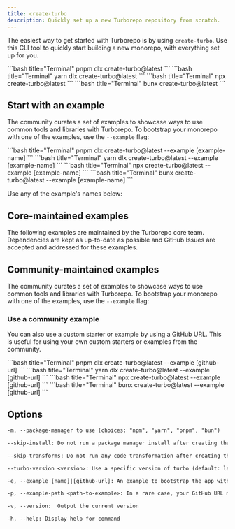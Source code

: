 ```yaml
---
title: create-turbo
description: Quickly set up a new Turborepo repository from scratch.
---
```



The easiest way to get started with Turborepo is by using `create-turbo`. Use this CLI tool to quickly start building a new monorepo, with everything set up for you.

<PackageManagerTabs>

<Tab value="pnpm">
```bash title="Terminal"
pnpm dlx create-turbo@latest
```

</Tab>

<Tab value="yarn">
```bash title="Terminal"
yarn dlx create-turbo@latest
```

</Tab>

<Tab value="npm">
```bash title="Terminal"
npx create-turbo@latest
```

</Tab>

<Tab value="bun">
```bash title="Terminal"
bunx create-turbo@latest
```

</Tab>

</PackageManagerTabs>

## Start with an example

The community curates a set of examples to showcase ways to use common tools and libraries with Turborepo. To bootstrap your monorepo with one of the examples, use the `--example` flag:

<PackageManagerTabs>

<Tab value="pnpm">
```bash title="Terminal"
pnpm dlx create-turbo@latest --example [example-name]
```

</Tab>

<Tab value="yarn">
```bash title="Terminal"
yarn dlx create-turbo@latest --example [example-name]
```

</Tab>

<Tab value="npm">
```bash title="Terminal"
npx create-turbo@latest --example [example-name]
```

</Tab>

<Tab value="bun">
```bash title="Terminal"
bunx create-turbo@latest --example [example-name]
```

</Tab>

</PackageManagerTabs>

Use any of the example's names below:

## Core-maintained examples

The following examples are maintained by the Turborepo core team. Dependencies are kept as up-to-date as possible and GitHub Issues are accepted and addressed for these examples.

<ExamplesTable coreMaintained />

## Community-maintained examples

The community curates a set of examples to showcase ways to use common tools and libraries with Turborepo. To bootstrap your monorepo with one of the examples, use the `--example` flag:

<ExamplesTable />

### Use a community example

You can also use a custom starter or example by using a GitHub URL. This is useful for using your own custom starters or examples from the community.

<PackageManagerTabs>

<Tab value="pnpm">
```bash title="Terminal"
pnpm dlx create-turbo@latest --example [github-url]
```

</Tab>

<Tab value="yarn">
```bash title="Terminal"
yarn dlx create-turbo@latest --example [github-url]
```

</Tab>

<Tab value="npm">
```bash title="Terminal"
npx create-turbo@latest --example [github-url]
```

</Tab>

<Tab value="bun">
```bash title="Terminal"
bunx create-turbo@latest --example [github-url]
```

</Tab>

</PackageManagerTabs>

## Options

```txt title="Terminal"
-m, --package-manager to use (choices: "npm", "yarn", "pnpm", "bun")

--skip-install: Do not run a package manager install after creating the project (Default: false)

--skip-transforms: Do not run any code transformation after creating the project (Default: false)

--turbo-version <version>: Use a specific version of turbo (default: latest)

-e, --example [name]|[github-url]: An example to bootstrap the app with. You can use an example name from the official Turborepo repo or a GitHub URL. The URL can use any branch and/or subdirectory

-p, --example-path <path-to-example>: In a rare case, your GitHub URL might contain a branch name with a slash (e.g. bug/fix-1) and the path to the example (e.g. foo/bar). In this case, you must specify the path to the example separately: --example-path foo/bar

-v, --version:  Output the current version

-h, --help: Display help for command
```
